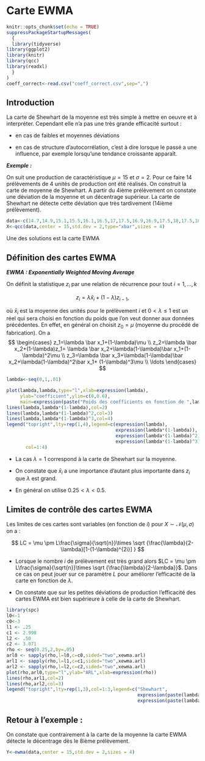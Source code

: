 # Carte EWMA 

```r
knitr::opts_chunk$set(echo = TRUE)
suppressPackageStartupMessages(
  {
  library(tidyverse)
library(ggplot2)
library(knitr)
library(qcc)
library(readxl)
  }
)
coeff_correct<-read.csv("coeff_correct.csv",sep=",")  
```

## Introduction

La carte de Shewhart de la moyenne est très simple à mettre en oeuvre et à interpréter. Cependant elle n'a pas une très grande efficacité surtout :

- en cas de faibles et moyennes déviations

- en cas de structure d'autocorrélation, c'est à dire lorsque le passé a une influence, par exemple lorsqu'une tendance croissante apparaît.

***Exemple :***

On suit une production de caractéristique $\mu=15$ et $\sigma=2$. Pour ce faire 14 prélèvements de 4 unités de production ont été réalisés. On construit la carte de moyenne de Shewhart. A partir du 4ième prélèvement on constate une déviation de la moyenne et un décentrage supérieur. La carte de Shewhart ne détecte cette déviation que très tardivement (14ième prélèvement).

```r
data<-c(14.7,14.9,15.1,15.5,16.1,16.5,17,17.5,16.9,16.9,17.5,18,17.5,18.5)
X<-qcc(data,center = 15,std.dev = 2,type="xbar",sizes = 4)
```

Une des solutions est la carte EWMA

## Définition des cartes EWMA

***EWMA : Exponentially Weighted Moving Average***


On définit la statistique $z_i$ par une relation de récurrence pour tout $i=1,...,k$

$$
z_i=\lambda \bar x_i +(1-\lambda)z_{i-1},
$$

où $\bar x_i$ est la moyenne des unités pour le prélèvement $i$ et $0<\lambda\leq 1$ est un réel qui sera choisi en fonction du poids que l'on veut donner aux données précédentes. En effet, en général on choisit $z_0=\mu$ (moyenne du procédé de fabrication).
On a 
$$
\begin{cases}
z_1=\lambda \bar x_1+(1-\lambda)\mu \\
z_2=\lambda \bar x_2+(1-\lambda)z_1= \lambda \bar x_2+\lambda(1-\lambda)\bar x_1+(1-\lambda)^2\mu \\
z_3=\lambda \bar x_3+\lambda(1-\lambda)\bar x_2+\lambda(1-\lambda)^2\bar x_1+
(1-\lambda)^3\mu \\
\ldots
\end{cases}
$$
```r
lambda<-seq(0,1,.01)

plot(lambda,lambda,type="l",xlab=expression(lambda),
     ylab="coefficient",ylim=c(0,0.6),
     main=expression(paste("Poids des coefficients en fonction de ",lambda)))
lines(lambda,lambda*(1-lambda),col=2)
lines(lambda,lambda*(1-lambda)^2,col=3)
lines(lambda,lambda*(1-lambda)^3,col=4)
legend("topright",lty=rep(1,4),legend=c(expression(lambda),
                                        expression(lambda*(1-lambda)),
                                        expression(lambda*(1-lambda)^2),
                                        expression(lambda*(1-lambda)^3)),
       col=1:4)
```

- La cas $\lambda=1$ correspond à la carte de Shewhart sur la moyenne.

- On constate que $\bar x_i$ a une importance d'autant plus importante dans $z_i$ que $\lambda$ est grand.

- En général on utilise $0.25<\lambda<0.5$.

## Limites de contrôle des cartes EWMA

Les limites de ces cartes sont variables (en fonction de $i$) pour $X\sim \mathcal N(\mu,\sigma)$
on a :

$$
LC = \mu  \pm L\frac{\sigma}{\sqrt{n}}\times \sqrt {\frac{\lambda}{2-\lambda}[1-(1-\lambda)^{2i}] }
$$

- Lorsque le nombre $i$ de prélèvement est très grand alors $LC = \mu  \pm L\frac{\sigma}{\sqrt{n}}\times \sqrt {\frac{\lambda}{2-\lambda}}$. Dans ce cas on peut jouer sur ce paramètre $L$ pour améliorer l'efficacité de la carte en fonction de $\lambda$.

- On constate que sur les petites déviations de production l'efficacité des cartes EWMA est bien supérieure à celle de la carte de Shewhart.

```r
library(spc)
l0<-1
c0<-3
l1 <- .25
c1 <- 2.998
l2 <- .50
c2 <- 3.071
rho <- seq(0.25,2,by=.05)
arl0 <- sapply(rho,l=l0,c=c0,sided="two",xewma.arl)
arl1 <- sapply(rho,l=l1,c=c1,sided="two",xewma.arl)
arl2 <- sapply(rho,l=l2,c=c2,sided="two",xewma.arl)
plot(rho,arl0,type="l",ylab="ARL",xlab=expression(rho))
lines(rho,arl1,col=2)
lines(rho,arl2,col=3)
legend("topright",lty=rep(1,3),col=1:3,legend=c("Shewhart",
                                                expression(paste(lambda,"=.25",", L=2.998")),
                                                expression(paste(lambda,"=.50",", L= 3.071"))))
```

## Retour à l'exemple :

On constate que contrairement à la carte de la moyenne la carte EWMA détecte le décentrage dès le 8ième prélèvement.

```r
Y<-ewma(data,center = 15,std.dev = 2,sizes = 4)
```


